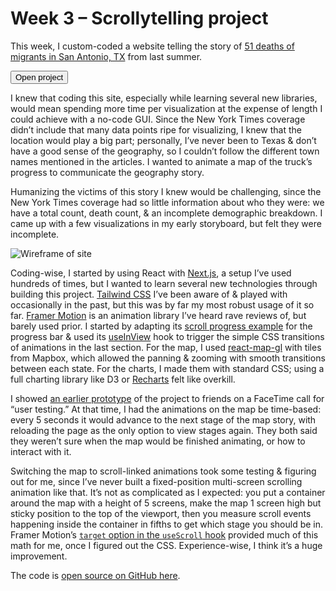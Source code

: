 # Week 3 – Scrollytelling project

This week, I custom-coded a website telling the story of [51 deaths of migrants in San Antonio, TX](https://www.nytimes.com/live/2022/06/28/us/texas-migrants-dead) from last summer.

<Button as="a" href="https://51-migrants.vercel.app">Open project</Button>

I knew that coding this site, especially while learning several new libraries, would mean spending more time per visualization at the expense of length I could achieve with a no-code GUI. Since the New York Times coverage didn’t include that many data points ripe for visualizing, I knew that the location would play a big part; personally, I’ve never been to Texas & don’t have a good sense of the geography, so I couldn’t follow the different town names mentioned in the articles. I wanted to animate a map of the truck’s progress to communicate the geography story.

Humanizing the victims of this story I knew would be challenging, since the New York Times coverage had so little information about who they were: we have a total count, death count, & an incomplete demographic breakdown. I came up with a few visualizations in my early storyboard, but felt they were incomplete.

![Wireframe of site](https://cloud-62675gkqj-lachlanjc.vercel.app/wireframe.jpg)

Coding-wise, I started by using React with [Next.js](https://nextjs.org), a setup I’ve used hundreds of times, but I wanted to learn several new technologies through building this project. [Tailwind CSS](https://tailwindcss.com/) I’ve been aware of & played with occasionally in the past, but this was by far my most robust usage of it so far. [Framer Motion](https://www.framer.com/motion/) is an animation library I’ve heard rave reviews of, but barely used prior. I started by adapting its [scroll progress example](https://www.framer.com/docs/scroll-animations/#scroll-triggered-animations) for the progress bar & used its [useInView](https://www.framer.com/docs/use-in-view/) hook to trigger the simple CSS transitions of animations in the last section. For the map, I used [react-map-gl](https://visgl.github.io/react-map-gl/docs) with tiles from Mapbox, which allowed the panning & zooming with smooth transitions between each state. For the charts, I made them with standard CSS; using a full charting library like D3 or [Recharts](https://recharts.org/en-US/) felt like overkill.

I showed [an earlier prototype](https://51-migrants-44hvhrwws-lachlanjc.vercel.app/) of the project to friends on a FaceTime call for “user testing.” At that time, I had the animations on the map be time-based: every 5 seconds it would advance to the next stage of the map story, with reloading the page as the only option to view stages again. They both said they weren’t sure when the map would be finished animating, or how to interact with it.

Switching the map to scroll-linked animations took some testing & figuring out for me, since I’ve never built a fixed-position multi-screen scrolling animation like that. It’s not as complicated as I expected: you put a container around the map with a height of 5 screens, make the map 1 screen high but sticky position to the top of the viewport, then you measure scroll events happening inside the container in fifths to get which stage you should be in. Framer Motion’s [`target` option in the `useScroll` hook](https://www.framer.com/docs/use-scroll/#%23element-position) provided much of this math for me, once I figured out the CSS. Experience-wise, I think it’s a huge improvement.

The code is [open source on GitHub here](https://github.com/lachlanjc/51-migrants).
